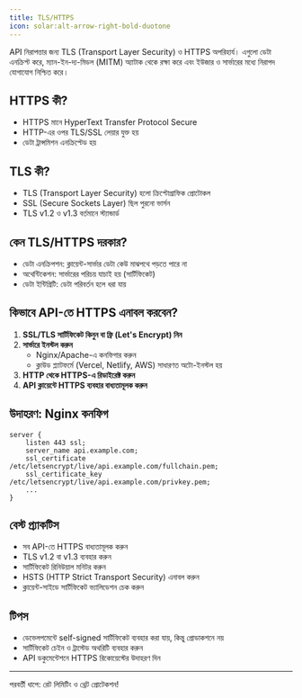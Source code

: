 ```yaml
---
title: TLS/HTTPS
icon: solar:alt-arrow-right-bold-duotone
---
```


API নিরাপত্তার জন্য TLS (Transport Layer Security) ও HTTPS অপরিহার্য। এগুলো ডেটা এনক্রিপ্ট করে, ম্যান-ইন-দ্য-মিডল (MITM) অ্যাটাক থেকে রক্ষা করে এবং ইউজার ও সার্ভারের মধ্যে নিরাপদ যোগাযোগ নিশ্চিত করে।

## HTTPS কী?
- HTTPS মানে HyperText Transfer Protocol Secure
- HTTP-এর ওপর TLS/SSL লেয়ার যুক্ত হয়
- ডেটা ট্রান্সমিশন এনক্রিপ্টেড হয়

## TLS কী?
- TLS (Transport Layer Security) হলো ক্রিপ্টোগ্রাফিক প্রোটোকল
- SSL (Secure Sockets Layer) ছিল পুরনো ভার্সন
- TLS v1.2 ও v1.3 বর্তমানে স্ট্যান্ডার্ড

## কেন TLS/HTTPS দরকার?
- ডেটা এনক্রিপশন: ক্লায়েন্ট-সার্ভার ডেটা কেউ মাঝপথে পড়তে পারে না
- অথেন্টিকেশন: সার্ভারের পরিচয় যাচাই হয় (সার্টিফিকেট)
- ডেটা ইন্টিগ্রিটি: ডেটা পরিবর্তন হলে ধরা যায়

## কিভাবে API-তে HTTPS এনাবল করবেন?
1. **SSL/TLS সার্টিফিকেট কিনুন বা ফ্রি (Let's Encrypt) নিন**
2. **সার্ভারে ইনস্টল করুন**
   - Nginx/Apache-এ কনফিগার করুন
   - ক্লাউড প্ল্যাটফর্মে (Vercel, Netlify, AWS) সাধারণত অটো-ইনস্টল হয়
3. **HTTP থেকে HTTPS-এ রিডাইরেক্ট করুন**
4. **API ক্লায়েন্টে HTTPS ব্যবহার বাধ্যতামূলক করুন**

## উদাহরণ: Nginx কনফিগ
```nginx
server {
    listen 443 ssl;
    server_name api.example.com;
    ssl_certificate /etc/letsencrypt/live/api.example.com/fullchain.pem;
    ssl_certificate_key /etc/letsencrypt/live/api.example.com/privkey.pem;
    ...
}
```

## বেস্ট প্র্যাকটিস
- সব API-তে HTTPS বাধ্যতামূলক করুন
- TLS v1.2 বা v1.3 ব্যবহার করুন
- সার্টিফিকেট রিনিউয়াল মনিটর করুন
- HSTS (HTTP Strict Transport Security) এনাবল করুন
- ক্লায়েন্ট-সাইডে সার্টিফিকেট ভ্যালিডেশন চেক করুন

## টিপস
- ডেভেলপমেন্টে self-signed সার্টিফিকেট ব্যবহার করা যায়, কিন্তু প্রোডাকশনে নয়
- সার্টিফিকেট চেইন ও ট্রাস্টেড অথরিটি ব্যবহার করুন
- API ডকুমেন্টেশনে HTTPS রিকোয়েস্টের উদাহরণ দিন

---

পরবর্তী ধাপে: রেট লিমিটিং ও থ্রেট প্রোটেকশন!
